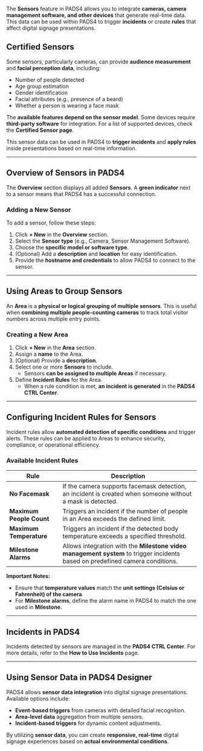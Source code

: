 The **Sensors** feature in PADS4 allows you to integrate **cameras, camera management software, and other devices** that generate real-time data. This data can be used within PADS4 to trigger **incidents** or create **rules** that affect digital signage presentations.

## **Certified Sensors**

Some sensors, particularly cameras, can provide **audience measurement** and **facial perception data**, including:

- Number of people detected
- Age group estimation
- Gender identification
- Facial attributes (e.g., presence of a beard)
- Whether a person is wearing a face mask

The **available features depend on the sensor model**. Some devices require **third-party software** for integration. For a list of supported devices, check the **Certified Sensor page**.

This sensor data can be used in PADS4 to **trigger incidents** and **apply rules** inside presentations based on real-time information.

---

## **Overview of Sensors in PADS4**

The **Overview** section displays all added **Sensors**. A **green indicator** next to a sensor means that PADS4 has a successful connection.

### **Adding a New Sensor**
To add a sensor, follow these steps:

1. Click **+ New** in the **Overview** section.
2. Select the **Sensor type** (e.g., Camera, Sensor Management Software).
3. Choose the **specific model or software type**.
4. (Optional) Add a **description** and **location** for easy identification.
5. Provide the **hostname and credentials** to allow PADS4 to connect to the sensor.

---

## **Using Areas to Group Sensors**

An **Area** is a **physical or logical grouping of multiple sensors**. This is useful when **combining multiple people-counting cameras** to track total visitor numbers across multiple entry points.

### **Creating a New Area**
1. Click **+ New** in the **Area** section.
2. Assign a **name** to the Area.
3. (Optional) Provide a **description**.
4. Select one or more **Sensors** to include.
   - Sensors **can be assigned to multiple Areas** if necessary.
5. Define **Incident Rules** for the Area.
   - When a rule condition is met, **an incident is generated** in the **PADS4 CTRL Center**.

---

## **Configuring Incident Rules for Sensors**

Incident rules allow **automated detection of specific conditions** and trigger alerts. These rules can be applied to Areas to enhance security, compliance, or operational efficiency.

### **Available Incident Rules**
| **Rule**                | **Description** |
|-------------------------|----------------|
| **No Facemask**         | If the camera supports facemask detection, an incident is created when someone without a mask is detected. |
| **Maximum People Count** | Triggers an incident if the number of people in an Area exceeds the defined limit. |
| **Maximum Temperature**  | Triggers an incident if the detected body temperature exceeds a specified threshold. |
| **Milestone Alarms**     | Allows integration with the **Milestone video management system** to trigger incidents based on predefined camera conditions. |

**Important Notes:**
- Ensure that **temperature values** match the **unit settings (Celsius or Fahrenheit) of the camera**.
- For **Milestone alarms**, define the alarm name in PADS4 to match the one used in **Milestone**.

---

## **Incidents in PADS4**

Incidents detected by sensors are managed in the **PADS4 CTRL Center**. For more details, refer to the **How to Use Incidents** page.

---

## **Using Sensor Data in PADS4 Designer**

PADS4 allows **sensor data integration** into digital signage presentations. Available options include:

- **Event-based triggers** from cameras with detailed facial recognition.
- **Area-level data** aggregation from multiple sensors.
- **Incident-based triggers** for dynamic content adjustments.

By utilizing **sensor data**, you can create **responsive, real-time** digital signage experiences based on **actual environmental conditions**.
